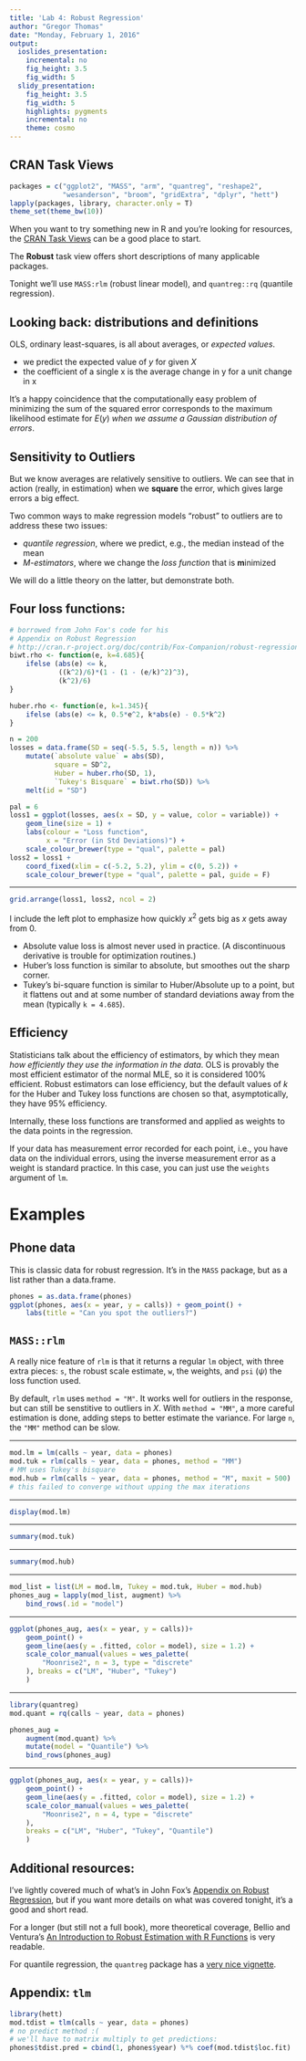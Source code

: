 ```yaml
---
title: 'Lab 4: Robust Regression'
author: "Gregor Thomas"
date: "Monday, February 1, 2016"
output:
  ioslides_presentation:
    incremental: no
    fig_height: 3.5
    fig_width: 5
  slidy_presentation:
    fig_height: 3.5
    fig_width: 5
    highlights: pygments
    incremental: no
    theme: cosmo
---
```


## CRAN Task Views

```r
packages = c("ggplot2", "MASS", "arm", "quantreg", "reshape2",
             "wesanderson", "broom", "gridExtra", "dplyr", "hett")
lapply(packages, library, character.only = T)
theme_set(theme_bw(10))
```

When you want to try something new in R and you're looking for resources, the [CRAN Task Views](http://cran.r-project.org/web/views/) can be a good place to start.

The **Robust** task view offers short descriptions of many applicable packages.

Tonight we'll use `MASS:rlm` (robust linear model), and `quantreg::rq` (quantile regression).

## Looking back: distributions and definitions

OLS, ordinary least-squares, is all about averages, or *expected values*.

- we predict the expected value of $y$ for given $X$
- the coefficient of a single x is the average change in y for a unit change in x

It's a happy coincidence that the computationally easy problem of minimizing the sum of the squared error corresponds to the maximum likelihood estimate for $E(y)$ *when we assume a Gaussian distribution of errors*.

## Sensitivity to Outliers

But we know averages are relatively sensitive to outliers. We can see that in action (really, in estimation) when we **square** the error, which gives large errors a big effect.

Two common ways to make regression models "robust" to outliers are to address these two issues:

- *quantile regression*, where we predict, e.g., the median instead of the mean
- *M-estimators*, where we change the *loss function* that is **m**inimized

We will do a little theory on the latter, but demonstrate both.

## Four loss functions:

```r
# borrowed from John Fox's code for his
# Appendix on Robust Regression
# http://cran.r-project.org/doc/contrib/Fox-Companion/robust-regression.txt
biwt.rho <- function(e, k=4.685){
    ifelse (abs(e) <= k,
            ((k^2)/6)*(1 - (1 - (e/k)^2)^3),
            (k^2)/6)
}

huber.rho <- function(e, k=1.345){
    ifelse (abs(e) <= k, 0.5*e^2, k*abs(e) - 0.5*k^2)
}
```

```r
n = 200
losses = data.frame(SD = seq(-5.5, 5.5, length = n)) %>%
    mutate(`absolute value` = abs(SD),
           square = SD^2,
           Huber = huber.rho(SD, 1),
           `Tukey's Bisquare` = biwt.rho(SD)) %>%
    melt(id = "SD")

pal = 6
loss1 = ggplot(losses, aes(x = SD, y = value, color = variable)) +
    geom_line(size = 1) +
    labs(colour = "Loss function",
         x = "Error (in Std Deviations)") +
    scale_colour_brewer(type = "qual", palette = pal)
loss2 = loss1 + 
    coord_fixed(xlim = c(-5.2, 5.2), ylim = c(0, 5.2)) +
    scale_colour_brewer(type = "qual", palette = pal, guide = F)
```

---

```r
grid.arrange(loss1, loss2, ncol = 2)
```

I include the left plot to emphasize how quickly $x^2$ gets big as $x$ gets away from 0.

- Absolute value loss is almost never used in practice. (A discontinuous derivative is trouble for optimization routines.)
- Huber's loss function is similar to absolute, but smoothes out the sharp corner.
- Tukey's bi-square function is similar to Huber/Absolute up to a point, but it flattens out and at some number of standard deviations away from the mean (typically `k = 4.685`).

## Efficiency

Statisticians talk about the efficiency of estimators, by which they mean *how efficiently they use the information in the data*. OLS is provably the most efficient estimator of the normal MLE, so it is considered 100% efficient. Robust estimators can lose efficiency, but the default values of $k$ for the Huber and Tukey loss functions are chosen so that, asymptotically, they have 95% efficiency.

Internally, these loss functions are transformed and applied as weights to the data points in the regression.

If your data has measurement error recorded for each point, i.e., you have data on the individual errors, using the inverse measurement error as a weight is standard practice. In this case, you can just use the `weights` argument of `lm`.

# Examples

## Phone data

This is classic data for robust regression. It's in the `MASS` package, but as a list rather than a data.frame.

```r
phones = as.data.frame(phones)
ggplot(phones, aes(x = year, y = calls)) + geom_point() + 
    labs(title = "Can you spot the outliers?")
```

## `MASS::rlm`

A really nice feature of `rlm` is that it returns a regular `lm` object, with three extra pieces: `s`, the robust scale estimate, `w`, the weights, and `psi` ($\psi$) the loss function used.

By default, `rlm` uses `method = "M"`. It works well for outliers in the response, but can still be senstitive to outliers in $X$. With `method = "MM"`, a more careful estimation is done, adding steps to better estimate the variance. For large `n`, the `"MM"` method can be slow.

---

```r
mod.lm = lm(calls ~ year, data = phones)
mod.tuk = rlm(calls ~ year, data = phones, method = "MM")
# MM uses Tukey's bisquare
mod.hub = rlm(calls ~ year, data = phones, method = "M", maxit = 500)
# this failed to converge without upping the max iterations
```

---

```r
display(mod.lm)
```

---

```r
summary(mod.tuk)
```

---

```r
summary(mod.hub)
```

---

```r
mod_list = list(LM = mod.lm, Tukey = mod.tuk, Huber = mod.hub)
phones_aug = lapply(mod_list, augment) %>%
    bind_rows(.id = "model")
```

---

```r
ggplot(phones_aug, aes(x = year, y = calls))+ 
    geom_point() +
    geom_line(aes(y = .fitted, color = model), size = 1.2) +
    scale_color_manual(values = wes_palette(
        "Moonrise2", n = 3, type = "discrete"
    ), breaks = c("LM", "Huber", "Tukey")
    )
```

---

```r
library(quantreg)
mod.quant = rq(calls ~ year, data = phones)

phones_aug =
    augment(mod.quant) %>%
    mutate(model = "Quantile") %>%
    bind_rows(phones_aug)
```


---

```r
ggplot(phones_aug, aes(x = year, y = calls))+ 
    geom_point() +
    geom_line(aes(y = .fitted, color = model), size = 1.2) +
    scale_color_manual(values = wes_palette(
        "Moonrise2", n = 4, type = "discrete"
    ),
    breaks = c("LM", "Huber", "Tukey", "Quantile")
    )
```

## Additional resources:

I've lightly covered much of what's in John Fox's [Appendix on Robust Regression](http://cran.r-project.org/doc/contrib/Fox-Companion/appendix-robust-regression.pdf), but if you want more details on what was covered tonight, it's a good and short read.

For a longer (but still not a full book), more theoretical coverage, Bellio and Ventura's [An Introduction to Robust Estimation with R Functions](http://www.dst.unive.it/rsr/BelVenTutorial.pdf) is very readable.

For quantile regression, the `quantreg` package has a [very nice vignette](http://cran.r-project.org/web/packages/quantreg/vignettes/rq.pdf).

## Appendix: `tlm`

```r
library(hett)
mod.tdist = tlm(calls ~ year, data = phones)
# no predict method :(
# we'll have to matrix multiply to get predictions:
phones$tdist.pred = cbind(1, phones$year) %*% coef(mod.tdist$loc.fit)
```


